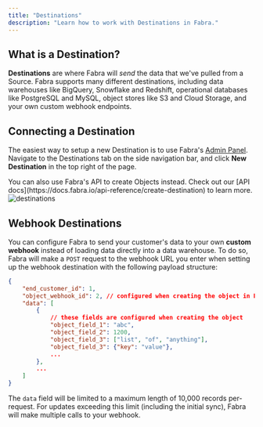 ```yaml
---
title: "Destinations"
description: "Learn how to work with Destinations in Fabra."
---
```


## What is a Destination?

**Destinations** are where Fabra will *send* the data that we've pulled from a Source. Fabra supports many
different destinations, including data warehouses like BigQuery, Snowflake and Redshift, operational databases
like PostgreSQL and MySQL, object stores like S3 and Cloud Storage, and your own custom webhook endpoints.

## Connecting a Destination
The easiest way to setup a new Destination is to use Fabra's [Admin Panel](https://app.fabra.io). Navigate to the
Destinations tab on the side navigation bar, and click **New Destination** in the top right of the page.

<Note>
You can also use Fabra's API to create Objects instead. Check out our
[API docs](https://docs.fabra.io/api-reference/create-destination) to learn more.
</Note>

<Frame>
    <img style={{"box-shadow": "rgb(99 99 99 / 30%) 0 0 4px", "border-radius": "8px"}} src="/images/destinations.png" alt="destinations" />
</Frame>

## Webhook Destinations

You can configure Fabra to send your customer's data to your own **custom webhook** instead of loading data directly into a data warehouse.
To do so, Fabra will make a `POST` request to the webhook URL you enter when setting up the webhook destination with the following
payload structure:
```json
{
    "end_customer_id": 1,
    "object_webhook_id": 2, // configured when creating the object in Fabra
    "data": [
        {
            // these fields are configured when creating the object
            "object_field_1": "abc",
            "object_field_2": 1200,
            "object_field_3": ["list", "of", "anything"],
            "object_field_3": {"key": "value"},
            ...
        },
        ...
    ]
}
```

The `data` field will be limited to a maximum length of 10,000 records per-request. For updates exceeding this limit (including the initial sync),
Fabra will make multiple calls to your webhook.